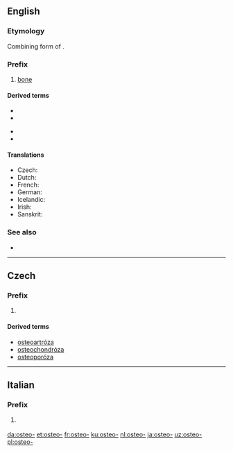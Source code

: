 ==English==

===Etymology===
Combining form of {{etyl|grc|en}} {{m|grc|ὀστέον||bone}}.

===Prefix===
{{en-prefix}}

# [[bone]]

====Derived terms====
{{prefixsee|en}}
{{rel-top|Terms derived from the prefix ''osteo-''}}
* {{l|en|osteochondritis}}
* {{l|en|osteochondroma}}
{{rel-mid}}
* {{l|en|osteocyte}}
* {{l|en|osteonecrosis}}
{{rel-bottom}}

====Translations====
{{trans-top|bone}}
* Czech: {{t|cs|osteo-}}
* Dutch: {{t|nl|osteo}}
* French: {{t+|fr|ostéo-}}
* German: {{t|de|Osteo-}}
* Icelandic: {{t|is|Bein-}}
* Irish: {{t|ga|oisté-}}
* Sanskrit: {{t+|sa|अस्थि|n|tr=asthi|sc=Deva}}
{{trans-mid}}
{{trans-bottom}}

===See also===
* {{projectlink|wikipedia|List of diseases starting with O#Osteo}}

----

==Czech==

===Prefix===
{{cs-pref}}

# {{l|en|osteo-}}

====Derived terms====
* [[osteoartróza]] {{g|f}}
* [[osteochondróza]] {{g|f}}
* [[osteoporóza]] {{g|f}}

----

==Italian==

===Prefix===
{{head|it|prefix}}

# {{lb|it|anatomy}} {{l|en|osteo-}}

[[da:osteo-]]
[[et:osteo-]]
[[fr:osteo-]]
[[ku:osteo-]]
[[nl:osteo-]]
[[ja:osteo-]]
[[uz:osteo-]]
[[pl:osteo-]]